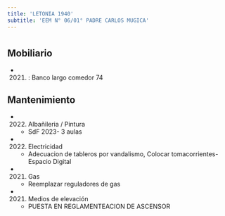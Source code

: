 ```yaml
---
title: 'LETONIA 1940'
subtitle: 'EEM N° 06/01° PADRE CARLOS MUGICA'
---
```


#


## Mobiliario

*  (2021) : Banco largo comedor 74 





## Mantenimiento

*  (2022) Albañileria / Pintura 
    + SdF 2023- 3 aulas

*  (2022) Electricidad 
    + Adecuacion de tableros por vandalismo, Colocar tomacorrientes-Espacio Digital

*  (2021) Gas 
    + Reemplazar reguladores de gas

*  (2021) Medios de elevación 
    + PUESTA EN REGLAMENTEACION DE ASCENSOR



